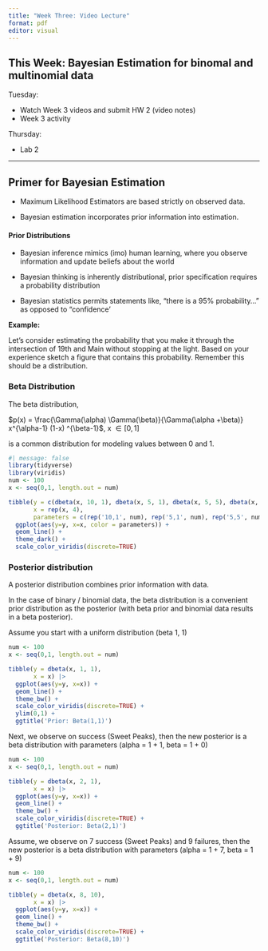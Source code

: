 ```yaml
---
title: "Week Three: Video Lecture"
format: pdf
editor: visual
---
```


## This Week: Bayesian Estimation for binomal and multinomial data


Tuesday:

-   Watch Week 3 videos and submit HW 2 (video notes)
-   Week 3 activity

Thursday:

-   Lab 2

------------------------------------------------------------------------

## Primer for Bayesian Estimation

- Maximum Likelihood Estimators are based strictly on observed data.

- Bayesian estimation incorporates prior information into estimation.

#### Prior Distributions

- Bayesian inference mimics (imo) human learning, where you observe information and update beliefs about the world

- Bayesian thinking is inherently distributional, prior specification requires a probability distribution

- Bayesian statistics permits statements like, "there is a 95% probability..." as opposed to "confidence'


\newpage


__Example:__

Let's consider estimating the probability that you make it through the intersection of 19th and Main without stopping at the light.  Based on your experience sketch a figure that contains this probability. Remember this should be a distribution.


\newpage

### Beta Distribution

The beta distribution,

$p(x) = \frac{\Gamma(\alpha) \Gamma(\beta)}{\Gamma(\alpha +\beta)} x^{\alpha-1} (1-x) ^{\beta-1}$, x $\in [0,1]$

is a common distribution for modeling values between 0 and 1.


```r
#| message: false
library(tidyverse)
library(viridis)
num <- 100
x <- seq(0,1, length.out = num)

tibble(y = c(dbeta(x, 10, 1), dbeta(x, 5, 1), dbeta(x, 5, 5), dbeta(x, 1, 1)),
       x = rep(x, 4),
       parameters = c(rep('10,1', num), rep('5,1', num), rep('5,5', num), rep('1,1', num))) |>
  ggplot(aes(y=y, x=x, color = parameters)) +
  geom_line() +
  theme_dark() +
  scale_color_viridis(discrete=TRUE) 
```

\newpage

### Posterior distribution

A posterior distribution combines prior information with data.

In the case of binary / binomial data, the beta distribution is a convenient prior distribution as the posterior (with beta prior and binomial data results in a beta posterior).


Assume you start with a uniform distribution (beta 1, 1) 

```r
num <- 100
x <- seq(0,1, length.out = num)

tibble(y = dbeta(x, 1, 1),
       x = x) |>
  ggplot(aes(y=y, x=x)) +
  geom_line() +
  theme_bw() +
  scale_color_viridis(discrete=TRUE) +
  ylim(0,1) +
  ggtitle('Prior: Beta(1,1)')
```


Next, we observe on success (Sweet Peaks), then the new posterior is a beta distribution with parameters (alpha = 1 + 1, beta = 1 + 0)

```r
num <- 100
x <- seq(0,1, length.out = num)

tibble(y = dbeta(x, 2, 1),
       x = x) |>
  ggplot(aes(y=y, x=x)) +
  geom_line() +
  theme_bw() +
  scale_color_viridis(discrete=TRUE) +
  ggtitle('Posterior: Beta(2,1)')
```


Assume, we observe on 7 success (Sweet Peaks) and 9 failures, then the new posterior is a beta distribution with parameters (alpha = 1 + 7, beta = 1 + 9)

```r
num <- 100
x <- seq(0,1, length.out = num)

tibble(y = dbeta(x, 8, 10),
       x = x) |>
  ggplot(aes(y=y, x=x)) +
  geom_line() +
  theme_bw() +
  scale_color_viridis(discrete=TRUE) +
  ggtitle('Posterior: Beta(8,10)')
```

